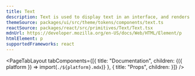 ```yaml
---
title: Text
description: Text is used to display text in an interface, and renders a <p> element by default.
themeSource: packages/ui/src/theme/tokens/components/text.ts
reactSource: packages/react/src/primitives/Text/Text.tsx
mdnUrl: https://developer.mozilla.org/en-US/docs/Web/HTML/Element/p
htmlElement: p
supportedFrameworks: react
---
```



<PageTabLayout 
  tabComponents={[{
    title: "Documentation", 
    children: <Fragment>{({ platform }) => import(`./${platform}.mdx`)}</Fragment>
  },
  {
    title: "Props", 
    children: <PropsTab />
  }]}
/>
